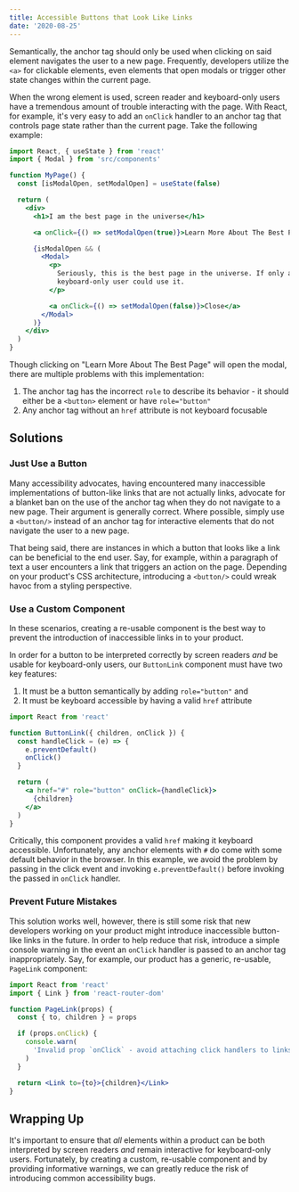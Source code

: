 ```yaml
---
title: Accessible Buttons that Look Like Links
date: '2020-08-25'
---
```


Semantically, the anchor tag should only be used when clicking on said element navigates the user to a new page. Frequently, developers utilize the `<a>` for clickable elements, even elements that open modals or trigger other state changes within the current page.

When the wrong element is used, screen reader and keyboard-only users have a tremendous amount of trouble interacting with the page. With React, for example, it's very easy to add an `onClick` handler to an anchor tag that controls page state rather than the current page. Take the following example:

```jsx
import React, { useState } from 'react'
import { Modal } from 'src/components'

function MyPage() {
  const [isModalOpen, setModalOpen] = useState(false)

  return (
    <div>
      <h1>I am the best page in the universe</h1>

      <a onClick={() => setModalOpen(true)}>Learn More About The Best Page</a>

      {isModalOpen && (
        <Modal>
          <p>
            Seriously, this is the best page in the universe. If only a
            keyboard-only user could use it.
          </p>

          <a onClick={() => setModalOpen(false)}>Close</a>
        </Modal>
      )}
    </div>
  )
}
```

Though clicking on "Learn More About The Best Page" will open the modal, there are multiple problems with this implementation:

1. The anchor tag has the incorrect `role` to describe its behavior - it should either be a `<button>` element or have `role="button"`
2. Any anchor tag without an `href` attribute is not keyboard focusable

## Solutions

### Just Use a Button

Many accessibility advocates, having encountered many inaccessible implementations of button-like links that are not actually links, advocate for a blanket ban on the use of the anchor tag when they do not navigate to a new page. Their argument is generally correct. Where possible, simply use a `<button/>` instead of an anchor tag for interactive elements that do not navigate the user to a new page.

That being said, there are instances in which a button that looks like a link can be beneficial to the end user. Say, for example, within a paragraph of text a user encounters a link that triggers an action on the page. Depending on your product's CSS architecture, introducing a `<button/>` could wreak havoc from a styling perspective.

### Use a Custom Component

In these scenarios, creating a re-usable component is the best way to prevent the introduction of inaccessible links in to your product.

In order for a button to be interpreted correctly by screen readers _and_ be usable for keyboard-only users, our `ButtonLink` component must have two key features:

1. It must be a button semantically by adding `role="button"` and
2. It must be keyboard accessible by having a valid `href` attribute

```jsx
import React from 'react'

function ButtonLink({ children, onClick }) {
  const handleClick = (e) => {
    e.preventDefault()
    onClick()
  }

  return (
    <a href="#" role="button" onClick={handleClick}>
      {children}
    </a>
  )
}
```

Critically, this component provides a valid `href` making it keyboard accessible. Unfortunately, any anchor elements with `#` do come with some default behavior in the browser. In this example, we avoid the problem by passing in the click event and invoking `e.preventDefault()` before invoking the passed in `onClick` handler.

### Prevent Future Mistakes

This solution works well, however, there is still some risk that new developers working on your product might introduce inaccessible button-like links in the future. In order to help reduce that risk, introduce a simple console warning in the event an `onClick` handler is passed to an anchor tag inappropriately. Say, for example, our product has a generic, re-usable, `PageLink` component:

```jsx
import React from 'react'
import { Link } from 'react-router-dom'

function PageLink(props) {
  const { to, children } = props

  if (props.onClick) {
    console.warn(
      'Invalid prop `onClick` - avoid attaching click handlers to links. Use the `ButtonLink` component instead.'
    )
  }

  return <Link to={to}>{children}</Link>
}
```

## Wrapping Up

It's important to ensure that _all_ elements within a product can be both interpreted by screen readers _and_ remain interactive for keyboard-only users. Fortunately, by creating a custom, re-usable component and by providing informative warnings, we can greatly reduce the risk of introducing common accessibility bugs.
